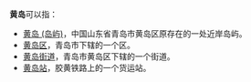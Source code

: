 '''黄岛'''可以指：
*[[黄岛_(岛屿)|黄岛 (岛屿)]]，中国山东省青岛市黄岛区原存在的一处近岸岛屿。
*[[黄岛区|黄岛区]]，青岛市下辖的一个区。
*[[黄岛街道|黄岛街道]]，青岛市黄岛区下辖的一个街道。
*[[黄岛站|黄岛站]]，胶黄铁路上的一个货运站。


{{消歧义|Q|cat=二字地名消歧义}}